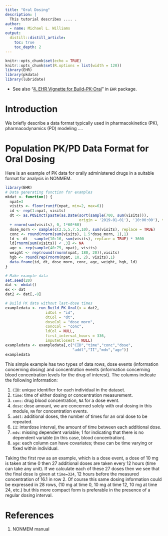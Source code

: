 ```yaml
---
title: "Oral Dosing"
description: |
  This tutorial describes .... .
author:
  - name: Michael L. Williams
output:
  distill::distill_article:
    toc: true
    toc_depth: 2
---
```


```r
knitr::opts_chunk$set(echo = TRUE)
knitr::opts_chunk$set(R.options = list(width = 120))
library(EHR)
library(pkdata)
library(lubridate)
```

* See also "[4. EHR Vignette for Build-PK-Oral](https://cran.r-project.org/web/packages/EHR/vignettes/ehr_vignette_04_Build_PK_Oral.html)" in `EHR` package.

# Introduction
We briefly describe a data format typically used in pharmacokinetics (PK), pharmacodynamics (PD) modeling .... 

# Population PK/PD Data Format for Oral Dosing

Here is an example of PK data for orally administered drugs in a suitable format for analysis in NONMEM.

```r
library(EHR)
# Data generating function for examples
mkdat <- function() {
  npat=3
  visits <- floor(runif(npat, min=2, max=6))
  id <- rep(1:npat, visits)
  dt <- as.POSIXct(paste(as.Date(sort(sample(700, sum(visits))), 
                                 origin = '2019-01-01'), '10:00:00'), tz = 'UTC') 
  + rnorm(sum(visits), 0, 1*60*60)
  dose_morn <- sample(c(2.5,5,7.5,10), sum(visits), replace = TRUE)
  conc <- round(rnorm(sum(visits), 1.5*dose_morn, 1),1)
  ld <- dt - sample(10:16, sum(visits), replace = TRUE) * 3600
  ld[rnorm(sum(visits)) < .3] <- NA
  age <- rep(sample(40:75, npat), visits)
  weight <- rep(round(rnorm(npat, 180, 20)),visits)
  hgb <- round(rep(rnorm(npat, 10, 2), visits),1)
  data.frame(id, dt, dose_morn, conc, age, weight, hgb, ld)
}

# Make example data
set.seed(20)
dat <- mkdat()
ex <- dat
dat2 <- dat[,-8]

# Build PK data without last-dose times
exampledata <- run_Build_PK_Oral(x = dat2,
                  idCol = "id",
                  dtCol = "dt",
                  doseCol = "dose_morn",
                  concCol = "conc",
                  ldCol = NULL,
                  first_interval_hours = 336,
                  imputeClosest = NULL)
exampledata <- exampledata[,c("CID","time","conc","dose",
                              "addl","II","mdv","age")]
exampledata
```

This simple example has two types of data rows, dose events (information concerning dosing) and concentration events (information concerning blood concentration levels for the drug of interest).  The columns indicate the following information:

1. `CID`: unique identifier for each individual in the dataset.
1. `time`: time of either dosing or concentration measurement.
1. `conc`: drug blood concentration, `NA` for a dose event.
1. `dose`: dose amount, we are concerned solely with oral dosing in this module, `NA` for concentration events.
1. `addl`: additional doses, the number of times for an oral dose to be repeated.
1. `II`: interdose interval, the amount of time between each additional dose.
1. `mdv`: missing dependent variable; 1 for indicating that there is no dependent variable (in this case, blood concentration).
1. `age`: each column can have covariates; these can be time varying or fixed within individual.

Taking the first row as an example, which is a dose event, a dose of 10 mg is taken at time 0 then 27 additional doses are taken every 12 hours (time can take any unit).  If we calculate each of these 27 doses then we see that the final dose is given at `time=324`, 12 hours before the measured concentration of 16.1 in row 2.  Of course this same dosing information could be expressed in 28 rows, (10 mg at time 0, 10 mg at time 12, 10 mg at time 24, etc.) but this more compact form is preferable in the presence of a regular dosing interval.

# References  
1. NONMEM manual
